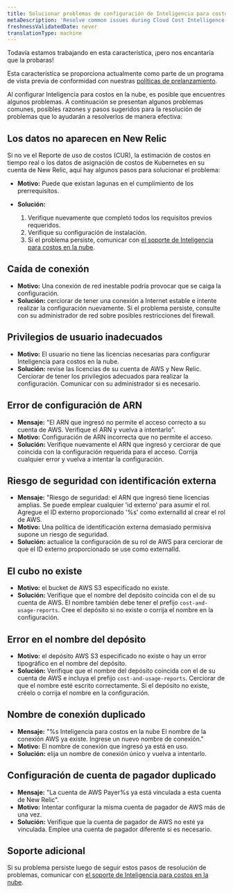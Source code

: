 ```yaml
---
title: Solucionar problemas de configuración de Inteligencia para costos en la nube
metaDescription: 'Resolve common issues during Cloud Cost Intelligence setup. Find troubleshooting steps for integration, data retrieval, and cost visibility challenges.'
freshnessValidatedDate: never
translationType: machine
---
```


<Callout title="avance">
  Todavía estamos trabajando en esta característica, ¡pero nos encantaría que la probaras!

  Esta característica se proporciona actualmente como parte de un programa de vista previa de conformidad con nuestras [políticas de prelanzamiento](/docs/licenses/license-information/referenced-policies/new-relic-pre-release-policy).
</Callout>

Al configurar Inteligencia para costos en la nube, es posible que encuentres algunos problemas. A continuación se presentan algunos problemas comunes, posibles razones y pasos sugeridos para la resolución de problemas que lo ayudarán a resolverlos de manera efectiva:

## Los datos no aparecen en New Relic

Si no ve el Reporte de uso de costos (CUR), la estimación de costos en tiempo real o los datos de asignación de costos de Kubernetes en su cuenta de New Relic, aquí hay algunos pasos para solucionar el problema:

* **Motivo:** Puede que existan lagunas en el cumplimiento de los prerrequisitos.

* **Solución:**

  1. Verifique nuevamente que completó todos los requisitos previos requeridos.
  2. Verifique su configuración de instalación.
  3. Si el problema persiste, comunicar con [el soporte de Inteligencia para costos en la nube](mailto:cci-support@newrelic.com).

## Caída de conexión

* **Motivo:** Una conexión de red inestable podría provocar que se caiga la configuración.
* **Solución:** cerciorar de tener una conexión a Internet estable e intente realizar la configuración nuevamente. Si el problema persiste, consulte con su administrador de red sobre posibles restricciones del firewall.

## Privilegios de usuario inadecuados

* **Motivo:** El usuario no tiene las licencias necesarias para configurar Inteligencia para costos en la nube.
* **Solución:** revise las licencias de su cuenta de AWS y New Relic. Cerciorar de tener los privilegios adecuados para realizar la configuración. Comunicar con su administrador si es necesario.

## Error de configuración de ARN

* **Mensaje:** &quot;El ARN que ingresó no permite el acceso correcto a su cuenta de AWS. Verifique el ARN y vuelva a intentarlo&quot;.
* **Motivo:** Configuración de ARN incorrecta que no permite el acceso.
* **Solución:** Verifique nuevamente el ARN que ingresó y cerciorar de que coincida con la configuración requerida para el acceso. Corrija cualquier error y vuelva a intentar la configuración.

## Riesgo de seguridad con identificación externa

* **Mensaje:** &quot;Riesgo de seguridad: el ARN que ingresó tiene licencias amplias. Se puede emplear cualquier &apos;id externo&apos; para asumir el rol. Agregue el ID externo proporcionado &apos;%s&apos; como externalId al crear el rol de AWS.
* **Motivo:** Una política de identificación externa demasiado permisiva supone un riesgo de seguridad.
* **Solución:** actualice la configuración de su rol de AWS para cerciorar de que el ID externo proporcionado se use como externalId.

## El cubo no existe

* **Motivo:** el bucket de AWS S3 especificado no existe.
* **Solución:** Verifique que el nombre del depósito coincida con el de su cuenta de AWS. El nombre también debe tener el prefijo `cost-and-usage-reports`. Cree el depósito si no existe o corrija el nombre en la configuración.

## Error en el nombre del depósito

* **Motivo:** el depósito AWS S3 especificado no existe o hay un error tipográfico en el nombre del depósito.
* **Solución:** Verifique que el nombre del depósito coincida con el de su cuenta de AWS e incluya el prefijo `cost-and-usage-reports`. Cerciorar de que el nombre esté escrito correctamente. Si el depósito no existe, créelo o corrija el nombre en la configuración.

## Nombre de conexión duplicado

* **Mensaje:** &quot;%s Inteligencia para costos en la nube El nombre de la conexión AWS ya existe. Ingrese un nuevo nombre de conexión.&quot;
* **Motivo:** El nombre de conexión que ingresó ya está en uso.
* **Solución:** elija un nombre de conexión único y vuelva a intentarlo.

## Configuración de cuenta de pagador duplicado

* **Mensaje:** &quot;La cuenta de AWS Payer%s ya está vinculada a esta cuenta de New Relic&quot;.
* **Motivo:** Intentar configurar la misma cuenta de pagador de AWS más de una vez.
* **Solución:** Verifique que la cuenta de pagador de AWS no esté ya vinculada. Emplee una cuenta de pagador diferente si es necesario.

## Soporte adicional

Si su problema persiste luego de seguir estos pasos de resolución de problemas, comunicar con [el soporte de Inteligencia para costos en la nube](mailto:cci-support@newrelic.com).